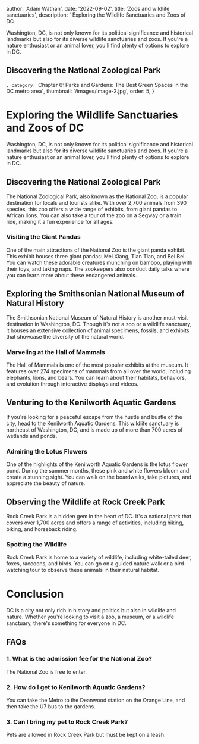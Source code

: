 
  author: 'Adam Wathan',
  date: '2022-09-02',
  title: 'Zoos and wildlife sanctuaries',
  description: ` Exploring the Wildlife Sanctuaries and Zoos of DC

Washington, DC, is not only known for its political significance and historical landmarks but also for its diverse wildlife sanctuaries and zoos. If you're a nature enthusiast or an animal lover, you'll find plenty of options to explore in DC.

## Discovering the National Zoological Park

`,
  category: `Chapter 6: Parks and Gardens: The Best Green Spaces in the DC metro area`,
  thumbnail: '/images/image-2.jpg',
  order: 5,
}

        
# Exploring the Wildlife Sanctuaries and Zoos of DC

Washington, DC, is not only known for its political significance and historical landmarks but also for its diverse wildlife sanctuaries and zoos. If you're a nature enthusiast or an animal lover, you'll find plenty of options to explore in DC.

## Discovering the National Zoological Park

The National Zoological Park, also known as the National Zoo, is a popular destination for locals and tourists alike. With over 2,700 animals from 390 species, this zoo offers a wide range of exhibits, from giant pandas to African lions. You can also take a tour of the zoo on a Segway or a train ride, making it a fun experience for all ages.

### Visiting the Giant Pandas

One of the main attractions of the National Zoo is the giant panda exhibit. This exhibit houses three giant pandas: Mei Xiang, Tian Tian, and Bei Bei. You can watch these adorable creatures munching on bamboo, playing with their toys, and taking naps. The zookeepers also conduct daily talks where you can learn more about these endangered animals.

## Exploring the Smithsonian National Museum of Natural History

The Smithsonian National Museum of Natural History is another must-visit destination in Washington, DC. Though it's not a zoo or a wildlife sanctuary, it houses an extensive collection of animal specimens, fossils, and exhibits that showcase the diversity of the natural world.

### Marveling at the Hall of Mammals

The Hall of Mammals is one of the most popular exhibits at the museum. It features over 274 specimens of mammals from all over the world, including elephants, lions, and bears. You can learn about their habitats, behaviors, and evolution through interactive displays and videos.

## Venturing to the Kenilworth Aquatic Gardens

If you're looking for a peaceful escape from the hustle and bustle of the city, head to the Kenilworth Aquatic Gardens. This wildlife sanctuary is northeast of Washington, DC, and is made up of more than 700 acres of wetlands and ponds.

### Admiring the Lotus Flowers

One of the highlights of the Kenilworth Aquatic Gardens is the lotus flower pond. During the summer months, these pink and white flowers bloom and create a stunning sight. You can walk on the boardwalks, take pictures, and appreciate the beauty of nature.

## Observing the Wildlife at Rock Creek Park

Rock Creek Park is a hidden gem in the heart of DC. It's a national park that covers over 1,700 acres and offers a range of activities, including hiking, biking, and horseback riding.

### Spotting the Wildlife

Rock Creek Park is home to a variety of wildlife, including white-tailed deer, foxes, raccoons, and birds. You can go on a guided nature walk or a bird-watching tour to observe these animals in their natural habitat.

# Conclusion

DC is a city not only rich in history and politics but also in wildlife and nature. Whether you're looking to visit a zoo, a museum, or a wildlife sanctuary, there's something for everyone in DC.

## FAQs

### 1. What is the admission fee for the National Zoo?

The National Zoo is free to enter.

### 2. How do I get to Kenilworth Aquatic Gardens?

You can take the Metro to the Deanwood station on the Orange Line, and then take the U7 bus to the gardens.

### 3. Can I bring my pet to Rock Creek Park?

Pets are allowed in Rock Creek Park but must be kept on a leash.








        